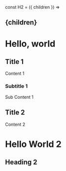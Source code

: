 
const H2 = ({ children }) => <h2>{children}</h2>

# Hello, world

## Title 1

Content 1

### Subtitle 1

Sub Content 1

## Title 2

Content 2

<h1 id="h1" a={1+1} {...props}>Hello World 2</h1>

<H2>Heading 2</H2>
